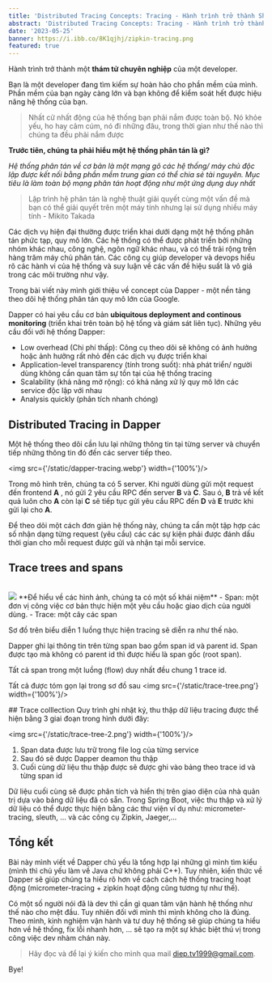 ```yaml
---
title: 'Distributed Tracing Concepts: Tracing - Hành trình trở thành Sherlock Dev'
abstract: 'Distributed Tracing Concepts: Tracing - Hành trình trở thành Sherlock Dev.'
date: '2023-05-25'
banner: https://i.ibb.co/8K1qjhj/zipkin-tracing.png
featured: true
---
```

Hành trình trở thành một **thám tử chuyên nghiệp** của một developer.

Bạn là một developer đang tìm kiếm sự hoàn hảo cho phần mềm của mình.
Phần mềm của bạn ngày càng lớn và bạn không để kiểm soát hết được hiệu năng hệ thống của bạn.

> Nhất cử nhất động của hệ thống bạn phải nắm được toàn bộ. Nó khỏe yếu, ho hay cảm cúm, nó đi những đâu, trong thời gian như thế nào thì chúng ta đều phải nắm được

**Trước tiên, chúng ta phải hiểu một hệ thống phân tán là gì?**

*Hệ thống phân tán về cơ bản là một mạng gô các hệ thống/ máy chủ độc lập được kết nối bằng phần mềm trung gian có thể chia sẻ tài nguyên. Mục tiêu là làm toàn bộ mạng phân tán hoạt động như một ứng dụng duy nhất*

> Lập trình hệ phân tán là nghệ thuật giải quyết cùng một vấn đề mà bạn có thể giải quyết trên một máy tính nhưng lại sử dụng nhiều máy tính - Mikito Takada

Các dịch vụ hiện đại thường được triển khai dưới dạng một hệ thống phân tán phức tạp, quy mô lớn. Các hệ thống có thể được phát triển bởi những nhóm khác nhau, công nghệ, ngôn ngữ khác nhau, và có thể trải rộng trên hàng trăm máy chủ phân tán.
Các công cụ giúp developer và devops hiểu rõ các hành vi của hệ thống và suy luận về các vấn đề hiệu suất là vô giá trong các môi trường như vậy.

Trong bài viết này mình giới thiệu về concept của Dapper - một nền tảng theo dõi hệ thống phân tán quy mô lớn của Google.

Dapper có hai yêu cầu cơ bản **ubiquitous deployment and continous monitoring** (triển khai trên toàn bộ hệ tống và giám sát liên tục).
Những yêu cầu đối với hệ thống Dapper:
- Low overhead (Chi phí thấp): Công cụ theo dõi sẽ không có ảnh hưởng hoặc ảnh hưởng rất nhỏ đến các dịch vụ được triển khai
- Application-level transparency (tính trong suốt): nhà phát triển/ người dùng không cần quan tâm sự tồn tại của hệ thống tracing
- Scalability (khả năng mở rộng): có khả năng xử lý quy mô lớn các service độc lập với nhau
- Analysis quickly (phân tích nhanh chóng)

## Distributed Tracing in Dapper

<SpaceMdx />
Một hệ thống theo dõi cần lưu lại những thông tin tại từng server và chuyển tiếp những thông tin đó đến các server tiếp theo.

<img src={'/static/dapper-tracing.webp'}  width={'100%'}/>

Trong mô hình trên, chúng ta có 5 server. Khi người dùng gửi một request đến frontend **A** , nó gửi 2 yêu cầu RPC đến server **B** và **C**. Sau ó, **B**
trả về kết quả luôn cho **A** còn lại **C** sẽ tiếp tục gửi yêu cầu RPC đến **D** và **E** trước khi gửi lại cho **A**.

Để theo dõi một cách đơn giản hệ thống này, chúng ta cần một tập hợp các số nhận dạng từng request (yêu cầu) các các sự kiện phải được đánh dấu thời gian cho mỗi request được
gửi và nhận tại mỗi service.


## Trace trees and spans
<SpaceMdx />
<br/>
<img src={'/static/dapper-tracing-2.webp'}  width={'100%'}/>

<SpaceMdx />
**Để hiểu về các hình ảnh, chúng ta có một số khái niệm**
- Span: một đơn vị công việc cơ bản thực hiện một yêu cầu hoặc giao dịch của người dùng.
- Trace: một cây các span

Sơ đồ trên biểu diễn 1 luồng thực hiện tracing sẽ diễn ra như thế nào.

Dapper ghi lại thông tin trên từng span bao gồm span id và parent id. Span được tạo mà không có parent id thì được hiểu là span gốc (root span).

Tất cả span trong một luồng (flow) duy nhất đều chung 1 trace id.

Tất cả được tóm gọn lại trong sơ đồ sau
<img src={'/static/trace-tree.png'} width={'100%'}/>

<SpaceMdx />
## Trace colllection
<SpaceMdx />
Quy trình ghi nhật ký, thu thập dữ liệu tracing được thể hiện bằng 3 giai đoạn trong hình dưới đây:

<img src={'/static/trace-tree-2.png'} width={'100%'}/>

1. Span data được lưu trữ trong file log của từng service
2. Sau đó sẽ được Dapper deamon thu thập
3. Cuối cùng dữ liệu thu thập được sẽ được ghi vào bảng theo trace id và từng span id

Dữ liệu cuối cùng sẽ được phân tích và hiển thị trên giao diện của nhà quản trị dựa vào bảng dữ liệu đã có sẵn.
Trong Spring Boot, việc thu thập và xử lý dữ liệu có thể được thực hiện bằng các thư viện ví dụ như: micrometer-tracing, sleuth, ... và các công cụ Zipkin, Jaeger,...

## Tổng kết

Bài này mình viết về Dapper chủ yếu là tổng hợp lại những gì mình tìm kiểu (mình thì chủ yếu làm về Java chứ không phải C++).
Tuy nhiên, kiến thức về Dapper sẽ giúp chúng ta hiểu rõ hơn về cách cách hệ thống tracing hoạt động (micrometer-tracing + zipkin hoạt động cũng tương tự như thế).

Có một số người nói đã là dev thì cần gì quan tâm vận hành hệ thống như thế nào cho mệt đầu.
Tuy nhiên đối với mình thì mình không cho là đúng. Theo mình, kinh nghiệm vận hành và tư duy hệ thống sẽ giúp chúng ta hiểu hơn về hệ thống, fix lỗi nhanh hơn, ... sẽ tạo ra một sự khác biệt thú vị trong công việc dev nhàm chán này.

> Hãy đọc và để lại ý kiến cho mình qua mail diep.tv1999@gmail.com.

Bye!
